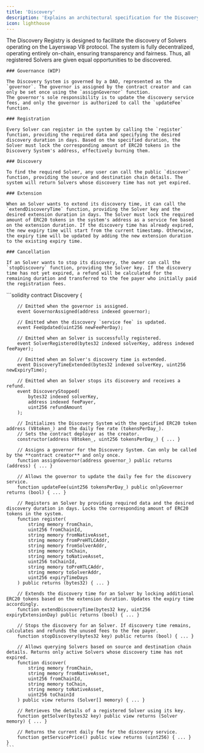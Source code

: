 ```yaml
---
title: 'Discovery'
description: 'Explains an architectural specification for the Discovery Registry'
icon: lighthouse
---
```


<Tabs>
  <Tab title="Overview">
    The Discovery Registry is designed to facilitate the discovery of Solvers operating on the Layerswap V8 protocol. The system is fully decentralized, operating entirely on-chain, ensuring transparency and fairness. Thus, all registered Solvers are given equal opportunities to be discovered.

    ### Governance (WIP)

    The Discovery System is governed by a DAO, represented as the `governor`. The governor is assigned by the contract creator and can only be set once using the `assignGovernor` function. 
    The governor's sole responsibility is to update the discovery service fees, and only the governor is authorized to call the `updateFee` function.

    ### Registration

    Every Solver can register in the system by calling the `register` function, providing the required data and specifying the desired discovery duration in days. Based on the specified duration, the Solver must lock the corresponding amount of ERC20 tokens in the Discovery System's address, effectively burning them.

    ### Discovery

    To find the required Solver, any user can call the public `discover` function, providing the source and destination chain details. The system will return Solvers whose discovery time has not yet expired.

    ### Extension

    When an Solver wants to extend its discovery time, it can call the `extendDiscoveryTime` function, providing the Solver key and the desired extension duration in days. The Solver must lock the required amount of ERC20 tokens in the system's address as a service fee based on the extension duration. If the discovery time has already expired, the new expiry time will start from the current timestamp. Otherwise, the expiry time will be updated by adding the new extension duration to the existing expiry time.

    ### Cancellation

    If an Solver wants to stop its discovery, the owner can call the `stopDiscovery` function, providing the Solver key. If the discovery time has not yet expired, a refund will be calculated for the remaining duration and transferred to the fee payer who initially paid the registration fees.

  </Tab>
  <Tab title="Code">
    ```solidity
    contract Discovery {

        // Emitted when the governor is assigned.
        event GovernorAssigned(address indexed governor);
        
        // Emitted when the discovery `service fee` is updated.
        event FeeUpdated(uint256 newFeePerDay);

        // Emitted when an Solver is successfully registered.
        event SolverRegistered(bytes32 indexed solverKey, address indexed feePayer);

        // Emitted when an Solver's discovery time is extended.
        event DiscoveryTimeExtended(bytes32 indexed solverKey, uint256 newExpiryTime);

        // Emitted when an Solver stops its discovery and receives a refund.
        event DiscoveryStopped(
            bytes32 indexed solverKey,
            address indexed feePayer,
            uint256 refundAmount
        );

        // Initializes the Discovery System with the specified ERC20 token address (V8token_) and the daily fee rate (tokensPerDay_).
        // Sets the contract deployer as the creator.
        constructor(address V8token_, uint256 tokensPerDay_) { ... }

        // Assigns a governor for the Discovery System. Can only be called by the **contract creator** and only once.
        function assignGovernor(address governor_) public returns (address) { ... }

        // Allows the governor to update the daily fee for the discovery service.
        function updateFee(uint256 tokensPerDay_) public onlyGovernor returns (bool) { ... }

        // Registers an Solver by providing required data and the desired discovery duration in days. Locks the corresponding amount of ERC20 tokens in the system.
        function register(
            string memory fromChain,
            uint256 fromChainId,
            string memory fromNativeAsset,
            string memory fromPreHTLCAddr,
            string memory fromSolverAddr,
            string memory toChain,
            string memory toNativeAsset,
            uint256 toChainId,
            string memory toPreHTLCAddr,
            string memory toSolverAddr,
            uint256 expiryTimeDays
        ) public returns (bytes32) { ... }

        // Extends the discovery time for an Solver by locking additional ERC20 tokens based on the extension duration. Updates the expiry time accordingly.
        function extendDiscoveryTime(bytes32 key, uint256 expiryExtensionDay) public returns (bool) { ... }

        // Stops the discovery for an Solver. If discovery time remains, calculates and refunds the unused fees to the fee payer.
        function stopDiscovery(bytes32 key) public returns (bool) { ... }

        // Allows querying Solvers based on source and destination chain details. Returns only active Solvers whose discovery time has not expired.
        function discover(
            string memory fromChain,
            string memory fromNativeAsset,
            uint256 fromChainId,
            string memory toChain,
            string memory toNativeAsset,
            uint256 toChainId
        ) public view returns (Solver[] memory) { ... }

        // Retrieves the details of a registered Solver using its key.
        function getSolver(bytes32 key) public view returns (Solver memory) { ... }

        // Returns the current daily fee for the discovery service.
        function getServicePrice() public view returns (uint256) { ... }
    }
    ```
  </Tab>
</Tabs>